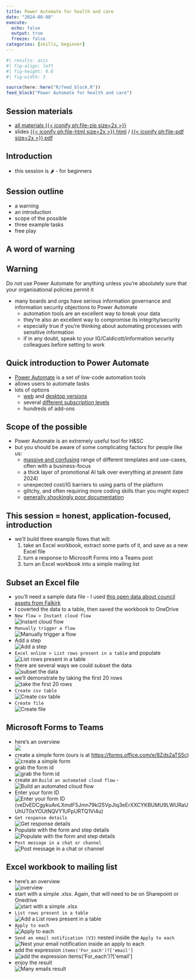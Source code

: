 ---
title: Power Automate for health and care
date: "2024-08-08"
execute: 
  echo: false
  output: true
  freeze: false
categories: [skills, beginner]
---

```{r}
#| results: asis
#| fig-align: left
#| fig-height: 0.6
#| fig-width: 3

source(here::here("R/feed_block.R"))
feed_block("Power Automate for health and care")

```


::: {.callout-note collapse="false" appearance="default" icon="true"}
## Session materials

-   [all materials {{< iconify ph:file-zip size=2x >}}](src/power_automate.zip)
-   slides [{{< iconify ph:file-html size=2x >}} html](src/power_automate.html) / [{{< iconify ph:file-pdf size=2x >}} pdf](src/power_automate.pdf)
:::





## Introduction

-   this session is 🌶 - for beginners

## Session outline

-   a warning
-   an introduction
-   scope of the possible
-   three example tasks
-   free play

## A word of warning

::: {.callout-warning collapse="false" appearance="default" icon="true"}
## Warning

Do not use Power Automate for anything unless you're absolutely sure that your organisational policies permit it
:::

-   many boards and orgs have serious information governance and information security objections to Power Automate
    -   automation tools are an excellent way to break your data
    -   they're also an excellent way to compromise its integrity/security
    -   especially true if you're thinking about automating processes with sensitive information
    -   if in any doubt, speak to your IG/Caldicott/information security colleagues before setting to work

## Quick introduction to Power Automate

-   [Power Automate](https://en.wikipedia.org/wiki/Microsoft_Power_Automate) is a set of low-code automation tools
-   allows users to automate tasks
-   lots of options
    -   [web](https:://www.powerautomate.com) and [desktop versions](https://learn.microsoft.com/en-us/power-automate/desktop-flows/install)
    -   several [different subscription levels](https://www.microsoft.com/en-us/power-platform/products/power-automate/#Pricing)
    -   hundreds of add-ons

## Scope of the possible

-   Power Automate is an extremely useful tool for H&SC
-   but you should be aware of some complicating factors for people like us:
    -   [massive and confusing](https://make.powerautomate.com/environments/Default-10efe0bd-a030-4bca-809c-b5e6745e499a/templates) range of different templates and use-cases, often with a business-focus
    -   a thick layer of promotional AI talk over everything at present (late 2024)
    -   unexpected cost/IG barriers to using parts of the platform
    -   glitchy, and often requiring more coding skills than you might expect
    -   [generally shockingly poor documentation](https://learn.microsoft.com/en-us/power-automate/)

## This session = honest, application-focused, introduction

-   we'll build three example flows that will:
    1.  take an Excel workbook, extract some parts of it, and save as a new Excel file
    2.  turn a response to Microsoft Forms into a Teams post
    3.  turn an Excel workbook into a simple mailing list

## Subset an Excel file

-   you'll need a sample data file - I used [this open data about council assets from Falkirk](https://opendata.scot/datasets/falkirk+council-council+asset+register+-+falkirk/)
-   I coverted the data to a table, then saved the workbook to OneDrive
-   `New flow > Instant cloud flow` </br>![Instant cloud flow](images/clipboard-1863368884.png)
-   `Manually trigger a flow` </br>![Manually trigger a flow](images/clipboard-2098982554.png)
-   Add a step </br>![Add a step](images/clipboard-186036160.png)
-   `Excel online > List rows present in a table` and populate</br> ![List rows present in a table](images/clipboard-523258398.png)
-   there are several ways we could subset the data</br> ![subset the data](images/clipboard-909526396.png)
-   we'll demonstrate by taking the first 20 rows</br> ![take the first 20 rows](images/clipboard-3113671612.png)
-   `Create csv table` </br> ![Create csv table](images/clipboard-1492307871.png)
-   `Create file` </br>![Create file](images/clipboard-3364586860.png)\

## Microsoft Forms to Teams

-   here's an overview</br>![](images/clipboard-3171169259.png)
-   create a simple form (ours is at <https://forms.office.com/e/8Zds2aTS5c>)</br>![create a simple form](images/clipboard-2678316851.png)
-   grab the form id </br>![grab the form id](images/clipboard-3599278669.png)
-   create an `Build an automated cloud flow` - </br>![Build an automated cloud flow](images/clipboard-3500499466.png)
-   Enter your form ID </br>![Enter your form ID](images/clipboard-977889460.png)(veDvEDCgykuAnLXmdF5Jmn79kl25VpJIq3eErXXCYKBUMU9LWURaUUhUT0xYOUtNQVY1UFpURTQ1Vi4u)
-   `Get response details` </br>![Get response details](images/clipboard-1023983558.png)
-   Populate with the form and step details </br>![Populate with the form and step details](images/clipboard-3695518768.png)
-   `Post message in a chat or channel` </br>![Post message in a chat or channel](images/clipboard-3431396843.png)

## Excel workbook to mailing list

-   here's an overview </br>![overview](images/clipboard-985184515.png)
-   start with a simple .xlsx. Again, that will need to be on Sharepoint or Onedrive </br>![start with a simple .xlsx](images/clipboard-719218061.png)
-   `List rows present in a table` </br>![Add a List rows present in a table](images/clipboard-2050216422.png)
-   `Apply to each` </br>![Apply to each](images/clipboard-1086607329.png)
-   `Send an email notification (V3)` nested inside the `Apply to each`</br>![Nest your email notification inside an apply to each](images/clipboard-708934752.png)
-   add the expression `items('For_each')?['email']` ![add the expression `items('For_each')?['email']`](images/clipboard-4251490288.png)
-   enjoy the result</br>![Many emails result](images/clipboard-1453222920.png)
